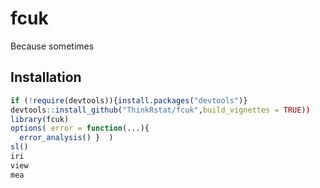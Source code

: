 # fcuk

Because sometimes 

## Installation


```R
if (!require(devtools)){install.packages("devtools")}
devtools::install_github("ThinkRstat/fcuk",build_vignettes = TRUE))
library(fcuk)
options( error = function(...){ 
  error_analysis() }  )
sl()
iri
view
mea
```